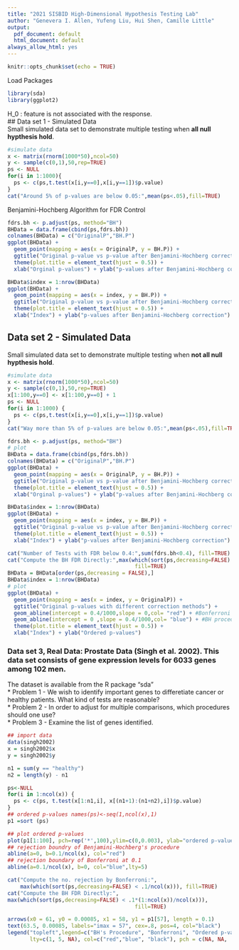 ```yaml
---
title: "2021 SISBID High-Dimensional Hypothesis Testing Lab"
author: "Genevera I. Allen, Yufeng Liu, Hui Shen, Camille Little"
output:
  pdf_document: default
  html_document: default
always_allow_html: yes
---
```


```r
knitr::opts_chunk$set(echo = TRUE)
```

Load Packages
```r
library(sda)
library(ggplot2)
```

H_0 : feature is not associated with the response.  
## Data set 1 - Simulated Data  
Small simulated data set to demonstrate multiple testing when **all null hypthesis hold**. 
```r
#simulate data
x <- matrix(rnorm(1000*50),ncol=50)
y <- sample(c(0,1),50,rep=TRUE)
ps <- NULL
for(i in 1:1000){
  ps <- c(ps,t.test(x[i,y==0],x[i,y==1])$p.value)
}
cat("Around 5% of p-values are below 0.05:",mean(ps<.05),fill=TRUE)
```

Benjamini-Hochberg Algorithm for FDR Control
```r
fdrs.bh <- p.adjust(ps, method="BH")
BHData = data.frame(cbind(ps,fdrs.bh))
colnames(BHData) = c("OriginalP","BH.P")
ggplot(BHData) + 
  geom_point(mapping = aes(x = OriginalP, y = BH.P)) + 
  ggtitle("Original p-value vs p-value after Benjamini-Hochberg correction") + 
  theme(plot.title = element_text(hjust = 0.5)) + 
  xlab("Orginal p-values") + ylab("p-values after Benjamini-Hochberg correction")
```


```r
BHData$index = 1:nrow(BHData)
ggplot(BHData) + 
  geom_point(mapping = aes(x = index, y = BH.P)) + 
  ggtitle("Original p-value vs p-value after Benjamini-Hochberg correction") + 
  theme(plot.title = element_text(hjust = 0.5)) + 
  xlab("Index") + ylab("p-values after Benjamini-Hochberg correction")
```


## Data set 2 - Simulated Data   
Small simulated data set to demonstrate multiple testing when **not all null hypthesis hold**.
```r
#simulate data
x <- matrix(rnorm(1000*50),ncol=50)
y <- sample(c(0,1),50,rep=TRUE)
x[1:100,y==0] <- x[1:100,y==0] + 1
ps <- NULL
for(i in 1:1000) {
  ps <- c(ps,t.test(x[i,y==0],x[i,y==1])$p.value)
}
cat("Way more than 5% of p-values are below 0.05:",mean(ps<.05),fill=TRUE)
```

```r
fdrs.bh <- p.adjust(ps, method="BH")
# plot
BHData = data.frame(cbind(ps,fdrs.bh))
colnames(BHData) = c("OriginalP","BH.P")
ggplot(BHData) + 
  geom_point(mapping = aes(x = OriginalP, y = BH.P)) + 
  ggtitle("Original p-value vs p-value after Benjamini-Hochberg correction") + 
  theme(plot.title = element_text(hjust = 0.5)) + 
  xlab("Orginal p-values") + ylab("p-values after Benjamini-Hochberg correction")

BHData$index = 1:nrow(BHData)
ggplot(BHData) + 
  geom_point(mapping = aes(x = index, y = BH.P)) + 
  ggtitle("Original p-value vs p-value after Benjamini-Hochberg correction") + 
  theme(plot.title = element_text(hjust = 0.5)) + 
  xlab("Index") + ylab("p-values after Benjamini-Hochberg correction")
```


```r
cat("Number of Tests with FDR below 0.4:",sum(fdrs.bh<0.4), fill=TRUE)
cat("Compute the BH FDR Directly:",max(which(sort(ps,decreasing=FALSE) < .4*(1:1000)/1000)),
                                        fill=TRUE)
BHData = BHData[order(ps,decreasing = FALSE),]
BHData$index = 1:nrow(BHData)
# plot
ggplot(BHData) + 
  geom_point(mapping = aes(x = index, y = OriginalP)) + 
  ggtitle("Original p-values with different correction methods") + 
  geom_abline(intercept = 0.4/1000,slope = 0,col= "red") + #Bonferroni
  geom_abline(intercept = 0 ,slope = 0.4/1000,col= "blue") + #BH procedure
  theme(plot.title = element_text(hjust = 0.5)) + 
  xlab("Index") + ylab("Ordered p-values")

```

### Data set 3, Real Data: Prostate Data (Singh et al. 2002). This data set consists of gene expression levels for 6033 genes among 102 men.   
The dataset is available from the R package "sda"  
* Problem 1 - We wish to identify important genes to differetiate cancer or healthy patients. What kind of tests are reasonable?  
* Problem 2 - In order to adjust for multiple comparisons, which procedures should one use?  
* Problem 3 - Examine the list of genes identified.  
```r
## import data
data(singh2002)
x = singh2002$x
y = singh2002$y

n1 = sum(y == "healthy")
n2 = length(y) - n1
```


```r
ps<-NULL
for(i in 1:ncol(x)) {
  ps <- c(ps, t.test(x[1:n1,i], x[(n1+1):(n1+n2),i])$p.value)
}
## ordered p-values names(ps)<-seq(1,ncol(x),1)
p1 =sort (ps)

## plot ordered p-values 
plot(p1[1:100], pch=rep('*',100),ylim=c(0,0.003), ylab="ordered p-values")
## rejection boundry of Benjamini-Hochberg's procedure
abline(a=0, b=0.1/ncol(x), col="red")
## rejection boundary of Bonferroni at 0.1 
abline(a=0.1/ncol(x), b=0, col="blue",lty=5)

cat("Compute the no. rejection by Bonferroni:",
    max(which(sort(ps,decreasing=FALSE) < .1/ncol(x))), fill=TRUE)
cat("Compute the BH FDR Directly:",
max(which(sort(ps,decreasing=FALSE) < .1*(1:ncol(x))/ncol(x))),
                                        fill=TRUE)

arrows(x0 = 61, y0 = 0.00085, x1 = 58, y1 = p1[57], length = 0.1)
text(63.5, 0.00085, labels="imax = 57", cex=.8, pos=4, col="black")
legend("topleft",legend=c("BH's Procedure", "Bonferroni", "Ordered p-values"),
       lty=c(1, 5, NA), col=c("red","blue", "black"), pch = c(NA, NA, '*'))
```

